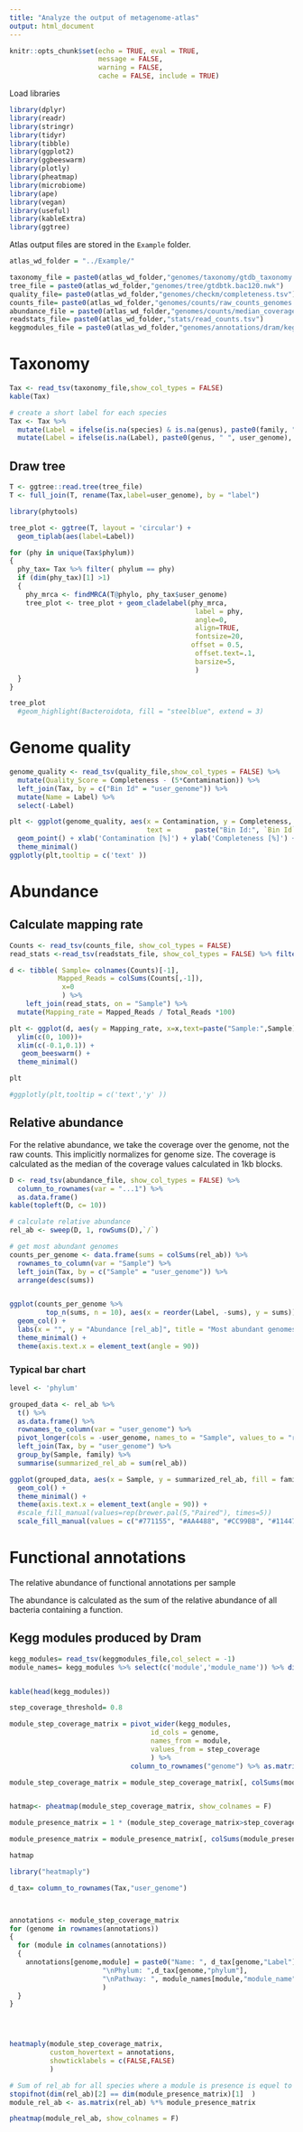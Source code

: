 ```yaml
---
title: "Analyze the output of metagenome-atlas"
output: html_document
---
```


```r
knitr::opts_chunk$set(echo = TRUE, eval = TRUE, 
                      message = FALSE,
                      warning = FALSE, 
                      cache = FALSE, include = TRUE)

```

Load libraries

```r
library(dplyr)
library(readr)
library(stringr)
library(tidyr)
library(tibble)
library(ggplot2)
library(ggbeeswarm)
library(plotly)
library(pheatmap)
library(microbiome)
library(ape)
library(vegan)
library(useful)
library(kableExtra)
library(ggtree)
```

Atlas output files are stored in the `Example` folder.

```r
atlas_wd_folder = "../Example/"

taxonomy_file = paste0(atlas_wd_folder,"genomes/taxonomy/gtdb_taxonomy.tsv")
tree_file = paste0(atlas_wd_folder,"genomes/tree/gtdbtk.bac120.nwk")
quality_file= paste0(atlas_wd_folder,"genomes/checkm/completeness.tsv")
counts_file= paste0(atlas_wd_folder,"genomes/counts/raw_counts_genomes.tsv")
abundance_file = paste0(atlas_wd_folder,"genomes/counts/median_coverage_genomes.tsv")
readstats_file= paste0(atlas_wd_folder,"stats/read_counts.tsv")
keggmodules_file = paste0(atlas_wd_folder,"genomes/annotations/dram/kegg_modules.tsv")
```

# Taxonomy

```r
Tax <- read_tsv(taxonomy_file,show_col_types = FALSE)
kable(Tax)
```

```r
# create a short label for each species
Tax <- Tax %>%
  mutate(Label = ifelse(is.na(species) & is.na(genus), paste0(family, " ", user_genome), species)) %>%
  mutate(Label = ifelse(is.na(Label), paste0(genus, " ", user_genome), Label))
```
## Draw tree

```r
T <- ggtree::read.tree(tree_file)
T <- full_join(T, rename(Tax,label=user_genome), by = "label")
```

<!--
```r
# node names are stored in T$tip.label.
Tax <- Tax[order(match(Tax$user_genome, T$tip.label)), ] # sort Tax according to the tree
stopifnot(all.equal(Tax$user_genome, T$tip.label)) # make sure the sorting worked
T$tip.label <- Tax$Label
```
-->

```r
library(phytools)

tree_plot <- ggtree(T, layout = 'circular') +
  geom_tiplab(aes(label=Label))

for (phy in unique(Tax$phylum))
{
  phy_tax= Tax %>% filter( phylum == phy)
  if (dim(phy_tax)[1] >1)
  {
    phy_mrca <- findMRCA(T@phylo, phy_tax$user_genome)
    tree_plot <- tree_plot + geom_cladelabel(phy_mrca,
                                              label = phy,
                                              angle=0,
                                              align=TRUE,
                                              fontsize=20,
                                             offset = 0.5,
                                              offset.text=.1,
                                              barsize=5,
                                              )
  }
}

tree_plot
  #geom_highlight(Bacteroidota, fill = "steelblue", extend = 3)
```



# Genome quality

```r
genome_quality <- read_tsv(quality_file,show_col_types = FALSE) %>%
  mutate(Quality_Score = Completeness - (5*Contamination)) %>%
  left_join(Tax, by = c("Bin Id" = "user_genome")) %>%
  mutate(Name = Label) %>%
  select(-Label)
```

```r
plt <- ggplot(genome_quality, aes(x = Contamination, y = Completeness, color = phylum, 
                                  text =      paste("Bin Id:", `Bin Id`, "\nName",Name,"\nQuality score:", Quality_Score))) +
  geom_point() + xlab('Contamination [%]') + ylab('Completeness [%]') +
  theme_minimal()
ggplotly(plt,tooltip = c('text' ))


```

# Abundance

## Calculate mapping rate

```r
Counts <- read_tsv(counts_file, show_col_types = FALSE)
read_stats <-read_tsv(readstats_file, show_col_types = FALSE) %>% filter(Step == "QC" )

d <- tibble( Sample= colnames(Counts)[-1],
            Mapped_Reads = colSums(Counts[,-1]),
             x=0
             ) %>%
    left_join(read_stats, on = "Sample") %>%
  mutate(Mapping_rate = Mapped_Reads / Total_Reads *100)

plt <- ggplot(d, aes(y = Mapping_rate, x=x,text=paste("Sample:",Sample))) +
  ylim(c(0, 100))+
  xlim(c(-0.1,0.1)) +
   geom_beeswarm() + 
  theme_minimal()

plt

#ggplotly(plt,tooltip = c('text','y' ))

```




## Relative abundance

For the relative abundance, we take the coverage over the genome, not the raw counts. This implicitly normalizes for genome size. The coverage is calculated as the median of the coverage values calculated in 1kb blocks.

```r
D <- read_tsv(abundance_file, show_col_types = FALSE) %>%
  column_to_rownames(var = "...1") %>%
  as.data.frame()
kable(topleft(D, c= 10))
```

```r
# calculate relative abundance
rel_ab <- sweep(D, 1, rowSums(D),`/`)
```

```r
# get most abundant genomes
counts_per_genome <- data.frame(sums = colSums(rel_ab)) %>%
  rownames_to_column(var = "Sample") %>%
  left_join(Tax, by = c("Sample" = "user_genome")) %>%
  arrange(desc(sums))


ggplot(counts_per_genome %>%
         top_n(sums, n = 10), aes(x = reorder(Label, -sums), y = sums)) +
  geom_col() +
  labs(x = "", y = "Abundance [rel_ab]", title = "Most abundant genomes") +
  theme_minimal() +
  theme(axis.text.x = element_text(angle = 90))
```

### Typical bar chart

```r
level <- 'phylum'

grouped_data <- rel_ab %>%
  t() %>%
  as.data.frame() %>%
  rownames_to_column(var = "user_genome") %>%
  pivot_longer(cols = -user_genome, names_to = "Sample", values_to = "rel_ab") %>%
  left_join(Tax, by = "user_genome") %>%
  group_by(Sample, family) %>%
  summarise(summarized_rel_ab = sum(rel_ab))

ggplot(grouped_data, aes(x = Sample, y = summarized_rel_ab, fill = family)) +
  geom_col() +
  theme_minimal() +
  theme(axis.text.x = element_text(angle = 90)) +
  #scale_fill_manual(values=rep(brewer.pal(5,"Paired"), times=5))
  scale_fill_manual(values = c("#771155", "#AA4488", "#CC99BB", "#114477", "#4477AA", "#77AADD", "#117777", "#44AAAA", "#77CCCC", "#117744", "#44AA77", "#88CCAA", "#777711", "#AAAA44", "#DDDD77", "#774411", "#AA7744", "#DDAA77", "#771122", "#AA4455", "#DD7788"))

```

# Functional annotations

The relative abundance of functional annotations per sample

The abundance is calculated as the sum of the relative abundance of all bacteria containing a function.

## Kegg modules produced by Dram

```r

kegg_modules= read_tsv(keggmodules_file,col_select = -1)
module_names= kegg_modules %>% select(c('module','module_name')) %>% distinct()


kable(head(kegg_modules))

```

```r

step_coverage_threshold= 0.8

module_step_coverage_matrix = pivot_wider(kegg_modules,  
                                   id_cols = genome,
                                   names_from = module, 
                                   values_from = step_coverage
                                   ) %>%
                              column_to_rownames("genome") %>% as.matrix() 

module_step_coverage_matrix = module_step_coverage_matrix[, colSums(module_step_coverage_matrix) > 0]


hatmap<- pheatmap(module_step_coverage_matrix, show_colnames = F)

module_presence_matrix = 1 * (module_step_coverage_matrix>step_coverage_threshold)

module_presence_matrix = module_presence_matrix[, colSums(module_presence_matrix) > 0]

hatmap
```

```r

library("heatmaply")

d_tax= column_to_rownames(Tax,"user_genome")



annotations <- module_step_coverage_matrix
for (genome in rownames(annotations))
{
  for (module in colnames(annotations))
  {
    annotations[genome,module] = paste0("Name: ", d_tax[genome,"Label"],
                       "\nPhylum: ",d_tax[genome,"phylum"],
                       "\nPathway: ", module_names[module,"module_name"]
                       )
  }
}




heatmaply(module_step_coverage_matrix,
          custom_hovertext = annotations,
          showticklabels = c(FALSE,FALSE)
          )


```


```r
# Sum of rel_ab for all species where a module is presence is equel to the matrix multiplication
stopifnot(dim(rel_ab)[2] == dim(module_presence_matrix)[1]  )
module_rel_ab <- as.matrix(rel_ab) %*% module_presence_matrix

pheatmap(module_rel_ab, show_colnames = F)

```



